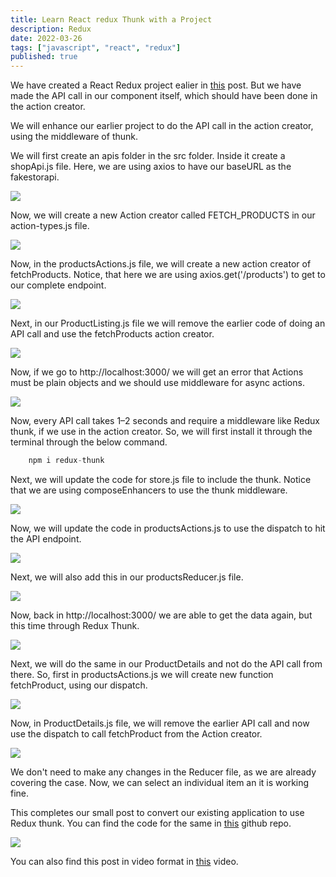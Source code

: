 ```yaml
---
title: Learn React redux Thunk with a Project
description: Redux
date: 2022-03-26
tags: ["javascript", "react", "redux"]
published: true
---
```


We have created a React Redux project ealier in [this](https://www.nabendu.org/blog/react-redux-api) post. But we have made the API call in our component itself, which should have been done in the action creator.

We will enhance our earlier project to do the API call in the action creator, using the middleware of thunk.

We will first create an apis folder in the src folder. Inside it create a shopApi.js file. Here, we are using axios to have our baseURL as the fakestorapi.

![](https://res.cloudinary.com/dxkxvfo2o/image/upload/v1749898953/14-Jun-25/redux-thunk/1_ztaedr.webp)

Now, we will create a new Action creator called FETCH_PRODUCTS in our action-types.js file.

![](https://res.cloudinary.com/dxkxvfo2o/image/upload/v1749898952/14-Jun-25/redux-thunk/2_etslpy.webp)

Now, in the productsActions.js file, we will create a new action creator of fetchProducts. Notice, that here we are using axios.get('/products') to get to our complete endpoint.

![](https://res.cloudinary.com/dxkxvfo2o/image/upload/v1749898952/14-Jun-25/redux-thunk/3_o9qafk.webp)

Next, in our ProductListing.js file we will remove the earlier code of doing an API call and use the fetchProducts action creator.

![](https://res.cloudinary.com/dxkxvfo2o/image/upload/v1749898951/14-Jun-25/redux-thunk/4_phg6jd.webp)

Now, if we go to http://localhost:3000/ we will get an error that Actions must be plain objects and we should use middleware for async actions.

![](https://res.cloudinary.com/dxkxvfo2o/image/upload/v1749898950/14-Jun-25/redux-thunk/5_nll26r.webp)

Now, every API call takes 1–2 seconds and require a middleware like Redux thunk, if we use in the action creator. So, we will first install it through the terminal through the below command.

```js
    npm i redux-thunk
```

Next, we will update the code for store.js file to include the thunk. Notice that we are using composeEnhancers to use the thunk middleware.

![](https://res.cloudinary.com/dxkxvfo2o/image/upload/v1749898950/14-Jun-25/redux-thunk/6_inoxir.webp)

Now, we will update the code in productsActions.js to use the dispatch to hit the API endpoint.

![](https://res.cloudinary.com/dxkxvfo2o/image/upload/v1749898948/14-Jun-25/redux-thunk/7_e26cob.webp)

Next, we will also add this in our productsReducer.js file.

![](https://res.cloudinary.com/dxkxvfo2o/image/upload/v1749898947/14-Jun-25/redux-thunk/8_mzw7wl.webp)

Now, back in http://localhost:3000/ we are able to get the data again, but this time through Redux Thunk.

![](https://res.cloudinary.com/dxkxvfo2o/image/upload/v1749898947/14-Jun-25/redux-thunk/9_vx90c1.webp)

Next, we will do the same in our ProductDetails and not do the API call from there. So, first in productsActions.js we will create new function fetchProduct, using our dispatch.

![](https://res.cloudinary.com/dxkxvfo2o/image/upload/v1749898946/14-Jun-25/redux-thunk/10_hjynxy.webp)

Now, in ProductDetails.js file, we will remove the earlier API call and now use the dispatch to call fetchProduct from the Action creator.

![](https://res.cloudinary.com/dxkxvfo2o/image/upload/v1749898946/14-Jun-25/redux-thunk/11_nsmz49.webp)

We don't need to make any changes in the Reducer file, as we are already covering the case. Now, we can select an individual item an it is working fine.

This completes our small post to convert our existing application to use Redux thunk. You can find the code for the same in [this](https://github.com/nabendu82/redux-think-project) github repo.

![](https://res.cloudinary.com/dxkxvfo2o/image/upload/v1749898945/14-Jun-25/redux-thunk/12_brcqli.webp)

You can also find this post in video format in [this](https://www.youtube.com/watch?v=8inELQJJboQ) video.
